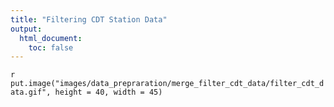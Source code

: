 ```yaml
---
title: "Filtering CDT Station Data"
output:
  html_document:
    toc: false
---
```


<!--
image dir /images/data_prepraration/merge_filter_cdt_data
-->


`r put.image("images/data_prepraration/merge_filter_cdt_data/filter_cdt_data.gif", height = 40, width = 45)`

